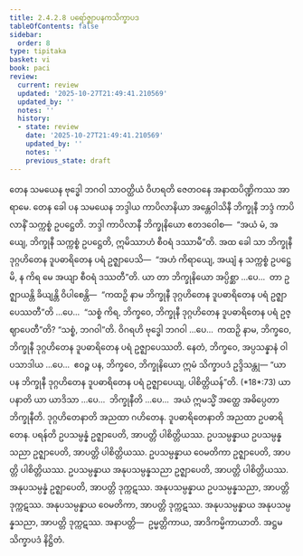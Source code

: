 ```yaml
---
title: 2.4.2.8 ပရော်ဇ္ဈာပနကသိက္ခာပဒ
tableOfContents: false
sidebar:
  order: 8
type: tipitaka
basket: vi
book: paci
review:
  current: review
  updated: '2025-10-27T21:49:41.210569'
  updated_by: ''
  notes: ''
  history:
  - state: review
    date: '2025-10-27T21:49:41.210569'
    updated_by: ''
    notes: ''
    previous_state: draft
---
```



<ReviewStatus review={frontmatter.review} showDetails={true} />

<HypothesisAnnotation frontmatter={frontmatter} />

<DynamicBreadcrumb />

<Division number="869" book="paci" e="ch" v="2" p="362">

<Paragraph number="2759" book="paci">
တေန သမယေန ဗုဒ္ဓေါ ဘဂဝါ သာဝတ္ထိယံ ဝိဟရတိ ဇေတဝနေ အနာထပိဏ္ဍိကဿ အာရာမေ. တေန ခေါ ပန သမယေန ဘဒ္ဒါယ ကာပိလာနိယာ အန္တေဝါသိနီ ဘိက္ခုနီ ဘဒ္ဒံ ကာပိလာနိံ သက္ကစ္စံ ဥပဋ္ဌေတိ. ဘဒ္ဒါ ကာပိလာနီ ဘိက္ခုနိယော ဧတဒဝေါစ—  “အယံ မံ, အယျေ, ဘိက္ခုနီ သက္ကစ္စံ ဥပဋ္ဌေတိ, ဣမိဿာဟံ စီဝရံ ဒဿာမီ”တိ. အထ ခေါ သာ ဘိက္ခုနီ ဒုဂ္ဂဟိတေန ဒူပဓာရိတေန ပရံ ဥဇ္ဈာပေသိ—  “အဟံ ကိရာယျေ, အယျံ န သက္ကစ္စံ ဥပဋ္ဌေမိ, န ကိရ မေ အယျာ စီဝရံ ဒဿတီ”တိ.
</Paragraph>

<Paragraph number="2760" book="paci">
ယာ တာ ဘိက္ခုနိယော အပ္ပိစ္ဆာ …ပေ…  တာ ဥဇ္ဈာယန္တိ ခိယျန္တိ ဝိပါစေန္တိ—  “ကထဉှိ နာမ ဘိက္ခုနီ ဒုဂ္ဂဟိတေန ဒူပဓာရိတေန ပရံ ဥဇ္ဈာပေဿတီ”တိ …ပေ…  “သစ္စံ ကိရ, ဘိက္ခဝေ, ဘိက္ခုနီ ဒုဂ္ဂဟိတေန ဒူပဓာရိတေန ပရံ ဥဇ္ဈာပေတီ”တိ? “သစ္စံ, ဘဂဝါ”တိ. ဝိဂရဟိ ဗုဒ္ဓေါ ဘဂဝါ …ပေ…  ကထဉှိ နာမ, ဘိက္ခဝေ, ဘိက္ခုနီ ဒုဂ္ဂဟိတေန ဒူပဓာရိတေန ပရံ ဥဇ္ဈာပေဿတိ. နေတံ, ဘိက္ခဝေ, အပ္ပသန္နာနံ ဝါ ပသာဒါယ …ပေ…  ဧဝဉ္စ ပန, ဘိက္ခဝေ, ဘိက္ခုနိယော ဣမံ သိက္ခာပဒံ ဥဒ္ဒိသန္တု—
</Paragraph>

</Division>
<Division number="870" book="paci" e="ch" v="2" p="362">

<Paragraph number="2761" book="paci">
<Emphasis>“ယာ ပန ဘိက္ခုနီ ဒုဂ္ဂဟိတေန ဒူပဓာရိတေန ပရံ ဥဇ္ဈာပေယျ, ပါစိတ္တိယန်”</Emphasis>တိ. (*18*:<Emphasis>73</Emphasis>)
</Paragraph>

</Division>
<Division number="871" book="paci" e="ch" v="2" p="362">

<Paragraph number="2762" book="paci">
<Emphasis>ယာ ပနာ</Emphasis>တိ ယာ ယာဒိသာ …ပေ…  <Emphasis>ဘိက္ခုနီ</Emphasis>တိ …ပေ…  အယံ ဣမသ္မိံ အတ္ထေ အဓိပ္ပေတာ ဘိက္ခုနီတိ.
</Paragraph>

<Paragraph number="2763" book="paci">
<Emphasis>ဒုဂ္ဂဟိတေနာ</Emphasis>တိ အညထာ ဂဟိတေန.
</Paragraph>

<Paragraph number="2764" book="paci">
<Emphasis>ဒူပဓာရိတေနာ</Emphasis>တိ အညထာ ဥပဓာရိတေန.
</Paragraph>

<Paragraph number="2765" book="paci">
<Emphasis>ပရန်</Emphasis>တိ ဥပသမ္ပန္နံ ဥဇ္ဈာပေတိ, အာပတ္တိ ပါစိတ္တိယဿ.
</Paragraph>

</Division>
<Division number="872" book="paci" e="ch" v="2" p="362">

<Paragraph number="2766" book="paci">
ဥပသမ္ပန္နာယ ဥပသမ္ပန္နသညာ ဥဇ္ဈာပေတိ, အာပတ္တိ ပါစိတ္တိယဿ. ဥပသမ္ပန္နာယ ဝေမတိကာ ဥဇ္ဈာပေတိ, အာပတ္တိ ပါစိတ္တိယဿ. ဥပသမ္ပန္နာယ အနုပသမ္ပန္နသညာ ဥဇ္ဈာပေတိ, အာပတ္တိ ပါစိတ္တိယဿ.
</Paragraph>

<Paragraph number="2767" book="paci">
အနုပသမ္ပန္နံ ဥဇ္ဈာပေတိ, အာပတ္တိ ဒုက္ကဋဿ. အနုပသမ္ပန္နာယ ဥပသမ္ပန္နသညာ, အာပတ္တိ ဒုက္ကဋဿ. အနုပသမ္ပန္နာယ ဝေမတိကာ, အာပတ္တိ ဒုက္ကဋဿ. အနုပသမ္ပန္နာယ အနုပသမ္ပန္နသညာ, အာပတ္တိ ဒုက္ကဋဿ.
</Paragraph>

</Division>
<Division number="873" book="paci" e="ch" v="2" p="363">

<Paragraph number="2768" book="paci">
အနာပတ္တိ—  ဥမ္မတ္တိကာယ, အာဒိကမ္မိကာယာတိ.

</Paragraph>
</Division>

<Paragraph number="2769" type="center" book="paci">
အဋ္ဌမသိက္ခာပဒံ နိဋ္ဌိတံ.
</Paragraph>